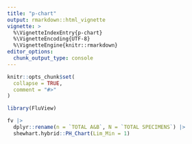 ```yaml
---
title: "p-chart"
output: rmarkdown::html_vignette
vignette: >
  %\VignetteIndexEntry{p-chart}
  %\VignetteEncoding{UTF-8}
  %\VignetteEngine{knitr::rmarkdown}
editor_options: 
  chunk_output_type: console
---
```


```r
knitr::opts_chunk$set(
  collapse = TRUE,
  comment = "#>"
)
```

```r
library(FluView)
```

```r
fv |> 
  dplyr::rename(n = `TOTAL A&B`, N = `TOTAL SPECIMENS`) |> 
  shewhart.hybrid::PH_Chart(Lim_Min = 1)
```

